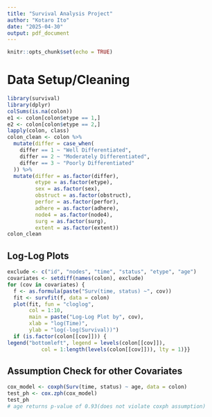 ---
title: "Survival Analysis Project"
author: "Kotaro Ito"
date: "2025-04-30"
output: pdf_document
---

```{r setup, include=FALSE}
knitr::opts_chunk$set(echo = TRUE)
```

# Data Setup/Cleaning

```{r}
library(survival)
library(dplyr)
colSums(is.na(colon))
e1 <- colon[colon$etype == 1,]
e2 <- colon[colon$etype == 2,]
lapply(colon, class)
colon_clean <- colon %>%
  mutate(differ = case_when(
    differ == 1 ~ "Well Differentiated",
    differ == 2 ~ "Moderately Differentiated",
    differ == 3 ~ "Poorly Differentiated"
  )) %>%
  mutate(differ = as.factor(differ),
         etype = as.factor(etype),
         sex = as.factor(sex),
         obstruct = as.factor(obstruct),
         perfor = as.factor(perfor),
         adhere = as.factor(adhere),
         node4 = as.factor(node4),
         surg = as.factor(surg),
         extent = as.factor(extent))
colon_clean

```

## Log-Log Plots
```{r}
exclude <- c("id", "nodes", "time", "status", "etype", "age")
covariates <- setdiff(names(colon), exclude)
for (cov in covariates) {
  f <- as.formula(paste("Surv(time, status) ~", cov))
  fit <- survfit(f, data = colon)
  plot(fit, fun = "cloglog",
       col = 1:10,
       main = paste("Log-Log Plot by", cov),
       xlab = "log(Time)",
       ylab = "log(-log(Survival))")
  if (is.factor(colon[[cov]])) {
legend("bottomleft", legend = levels(colon[[cov]]),
           col = 1:length(levels(colon[[cov]])), lty = 1)}}

```

## Assumption Check for other Covariates
```{r}
cox_model <- coxph(Surv(time, status) ~ age, data = colon)
test_ph <- cox.zph(cox_model)
test_ph
# age returns p-value of 0.93(does not violate coxph assumption)
```



